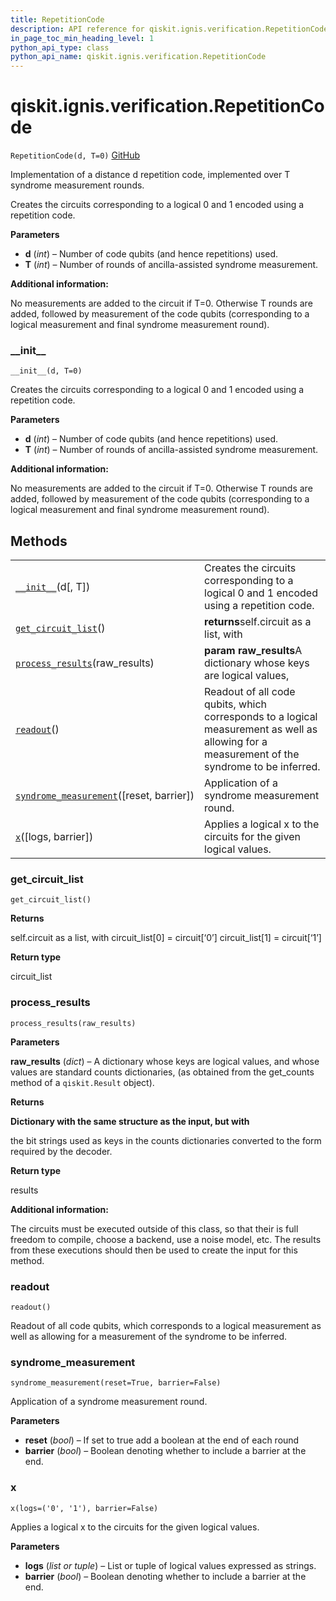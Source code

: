 ```yaml
---
title: RepetitionCode
description: API reference for qiskit.ignis.verification.RepetitionCode
in_page_toc_min_heading_level: 1
python_api_type: class
python_api_name: qiskit.ignis.verification.RepetitionCode
---
```


<span id="qiskit-ignis-verification-repetitioncode" />

# qiskit.ignis.verification.RepetitionCode

<span id="qiskit.ignis.verification.RepetitionCode" />

`RepetitionCode(d, T=0)` [GitHub](https://github.com/qiskit-community/qiskit-ignis/tree/stable/0.5/qiskit/ignis/verification/topological_codes/circuits.py "view source code")

Implementation of a distance d repetition code, implemented over T syndrome measurement rounds.

Creates the circuits corresponding to a logical 0 and 1 encoded using a repetition code.

**Parameters**

*   **d** (*int*) – Number of code qubits (and hence repetitions) used.
*   **T** (*int*) – Number of rounds of ancilla-assisted syndrome measurement.

**Additional information:**

No measurements are added to the circuit if T=0. Otherwise T rounds are added, followed by measurement of the code qubits (corresponding to a logical measurement and final syndrome measurement round).

### \_\_init\_\_

<span id="qiskit.ignis.verification.RepetitionCode.__init__" />

`__init__(d, T=0)`

Creates the circuits corresponding to a logical 0 and 1 encoded using a repetition code.

**Parameters**

*   **d** (*int*) – Number of code qubits (and hence repetitions) used.
*   **T** (*int*) – Number of rounds of ancilla-assisted syndrome measurement.

**Additional information:**

No measurements are added to the circuit if T=0. Otherwise T rounds are added, followed by measurement of the code qubits (corresponding to a logical measurement and final syndrome measurement round).

## Methods

|                                                                                                                                                                             |                                                                                                                                              |
| --------------------------------------------------------------------------------------------------------------------------------------------------------------------------- | -------------------------------------------------------------------------------------------------------------------------------------------- |
| [`__init__`](#qiskit.ignis.verification.RepetitionCode.__init__ "qiskit.ignis.verification.RepetitionCode.__init__")(d\[, T])                                               | Creates the circuits corresponding to a logical 0 and 1 encoded using a repetition code.                                                     |
| [`get_circuit_list`](#qiskit.ignis.verification.RepetitionCode.get_circuit_list "qiskit.ignis.verification.RepetitionCode.get_circuit_list")()                              | **returns**self.circuit as a list, with                                                                                                      |
| [`process_results`](#qiskit.ignis.verification.RepetitionCode.process_results "qiskit.ignis.verification.RepetitionCode.process_results")(raw\_results)                     | **param raw\_results**A dictionary whose keys are logical values,                                                                            |
| [`readout`](#qiskit.ignis.verification.RepetitionCode.readout "qiskit.ignis.verification.RepetitionCode.readout")()                                                         | Readout of all code qubits, which corresponds to a logical measurement as well as allowing for a measurement of the syndrome to be inferred. |
| [`syndrome_measurement`](#qiskit.ignis.verification.RepetitionCode.syndrome_measurement "qiskit.ignis.verification.RepetitionCode.syndrome_measurement")(\[reset, barrier]) | Application of a syndrome measurement round.                                                                                                 |
| [`x`](#qiskit.ignis.verification.RepetitionCode.x "qiskit.ignis.verification.RepetitionCode.x")(\[logs, barrier])                                                           | Applies a logical x to the circuits for the given logical values.                                                                            |

### get\_circuit\_list

<span id="qiskit.ignis.verification.RepetitionCode.get_circuit_list" />

`get_circuit_list()`

**Returns**

self.circuit as a list, with circuit\_list\[0] = circuit\[‘0’] circuit\_list\[1] = circuit\[‘1’]

**Return type**

circuit\_list

### process\_results

<span id="qiskit.ignis.verification.RepetitionCode.process_results" />

`process_results(raw_results)`

**Parameters**

**raw\_results** (*dict*) – A dictionary whose keys are logical values, and whose values are standard counts dictionaries, (as obtained from the get\_counts method of a `qiskit.Result` object).

**Returns**

**Dictionary with the same structure as the input, but with**

the bit strings used as keys in the counts dictionaries converted to the form required by the decoder.

**Return type**

results

**Additional information:**

The circuits must be executed outside of this class, so that their is full freedom to compile, choose a backend, use a noise model, etc. The results from these executions should then be used to create the input for this method.

### readout

<span id="qiskit.ignis.verification.RepetitionCode.readout" />

`readout()`

Readout of all code qubits, which corresponds to a logical measurement as well as allowing for a measurement of the syndrome to be inferred.

### syndrome\_measurement

<span id="qiskit.ignis.verification.RepetitionCode.syndrome_measurement" />

`syndrome_measurement(reset=True, barrier=False)`

Application of a syndrome measurement round.

**Parameters**

*   **reset** (*bool*) – If set to true add a boolean at the end of each round
*   **barrier** (*bool*) – Boolean denoting whether to include a barrier at the end.

### x

<span id="qiskit.ignis.verification.RepetitionCode.x" />

`x(logs=('0', '1'), barrier=False)`

Applies a logical x to the circuits for the given logical values.

**Parameters**

*   **logs** (*list or tuple*) – List or tuple of logical values expressed as strings.
*   **barrier** (*bool*) – Boolean denoting whether to include a barrier at the end.

